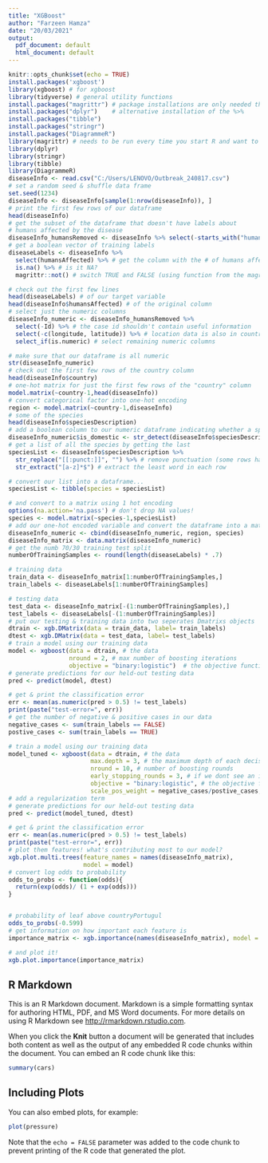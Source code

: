 ---
title: "XGBoost"
author: "Farzeen Hamza"
date: "20/03/2021"
output:
  pdf_document: default
  html_document: default
---

```{r setup, include=FALSE}
knitr::opts_chunk$set(echo = TRUE)
install.packages('xgboost')
library(xgboost) # for xgboost
library(tidyverse) # general utility functions
install.packages("magrittr") # package installations are only needed the first time you use it
install.packages("dplyr")    # alternative installation of the %>%
install.packages("tibble")
install.packages("stringr")
install.packages("DiagrammeR")
library(magrittr) # needs to be run every time you start R and want to use %>%
library(dplyr)
library(stringr)
library(tibble)
library(DiagrammeR)
diseaseInfo <- read.csv("C:/Users/LENOVO/Outbreak_240817.csv")
# set a random seed & shuffle data frame
set.seed(1234)
diseaseInfo <- diseaseInfo[sample(1:nrow(diseaseInfo)), ]
# print the first few rows of our dataframe
head(diseaseInfo)
# get the subset of the dataframe that doesn't have labels about 
# humans affected by the disease
diseaseInfo_humansRemoved <- diseaseInfo %>% select(-starts_with("human"))
# get a boolean vector of training labels
diseaseLabels <- diseaseInfo %>%
  select(humansAffected) %>% # get the column with the # of humans affected
  is.na() %>% # is it NA?
  magrittr::not() # switch TRUE and FALSE (using function from the magrittr package)

# check out the first few lines
head(diseaseLabels) # of our target variable
head(diseaseInfo$humansAffected) # of the original column
# select just the numeric columns
diseaseInfo_numeric <- diseaseInfo_humansRemoved %>%
  select(-Id) %>% # the case id shouldn't contain useful information
  select(-c(longitude, latitude)) %>% # location data is also in country data
  select_if(is.numeric) # select remaining numeric columns

# make sure that our dataframe is all numeric
str(diseaseInfo_numeric)
# check out the first few rows of the country column
head(diseaseInfo$country)
# one-hot matrix for just the first few rows of the "country" column
model.matrix(~country-1,head(diseaseInfo))
# convert categorical factor into one-hot encoding
region <- model.matrix(~country-1,diseaseInfo)
# some of the species
head(diseaseInfo$speciesDescription)
# add a boolean column to our numeric dataframe indicating whether a species is domestic
diseaseInfo_numeric$is_domestic <- str_detect(diseaseInfo$speciesDescription, "domestic")
# get a list of all the species by getting the last
speciesList <- diseaseInfo$speciesDescription %>%
  str_replace("[[:punct:]]", "") %>% # remove punctuation (some rows have parentheses)
  str_extract("[a-z]*$") # extract the least word in each row

# convert our list into a dataframe...
speciesList <- tibble(species = speciesList)

# and convert to a matrix using 1 hot encoding
options(na.action='na.pass') # don't drop NA values!
species <- model.matrix(~species-1,speciesList)
# add our one-hot encoded variable and convert the dataframe into a matrix
diseaseInfo_numeric <- cbind(diseaseInfo_numeric, region, species)
diseaseInfo_matrix <- data.matrix(diseaseInfo_numeric)
# get the numb 70/30 training test split
numberOfTrainingSamples <- round(length(diseaseLabels) * .7)

# training data
train_data <- diseaseInfo_matrix[1:numberOfTrainingSamples,]
train_labels <- diseaseLabels[1:numberOfTrainingSamples]

# testing data
test_data <- diseaseInfo_matrix[-(1:numberOfTrainingSamples),]
test_labels <- diseaseLabels[-(1:numberOfTrainingSamples)]
# put our testing & training data into two seperates Dmatrixs objects
dtrain <- xgb.DMatrix(data = train_data, label= train_labels)
dtest <- xgb.DMatrix(data = test_data, label= test_labels)
# train a model using our training data
model <- xgboost(data = dtrain, # the data   
                 nround = 2, # max number of boosting iterations
                 objective = "binary:logistic")  # the objective function
# generate predictions for our held-out testing data
pred <- predict(model, dtest)

# get & print the classification error
err <- mean(as.numeric(pred > 0.5) != test_labels)
print(paste("test-error=", err))
# get the number of negative & positive cases in our data
negative_cases <- sum(train_labels == FALSE)
postive_cases <- sum(train_labels == TRUE)

# train a model using our training data
model_tuned <- xgboost(data = dtrain, # the data           
                       max.depth = 3, # the maximum depth of each decision tree
                       nround = 10, # number of boosting rounds
                       early_stopping_rounds = 3, # if we dont see an improvement in this many rounds, stop
                       objective = "binary:logistic", # the objective function
                       scale_pos_weight = negative_cases/postive_cases,gamma = 1) # control for imbalanced classes
# add a regularization term
# generate predictions for our held-out testing data
pred <- predict(model_tuned, dtest)

# get & print the classification error
err <- mean(as.numeric(pred > 0.5) != test_labels)
print(paste("test-error=", err))
# plot them features! what's contributing most to our model?
xgb.plot.multi.trees(feature_names = names(diseaseInfo_matrix), 
                     model = model)
# convert log odds to probability
odds_to_probs <- function(odds){
  return(exp(odds)/ (1 + exp(odds)))
}


# probability of leaf above countryPortugul
odds_to_probs(-0.599)
# get information on how important each feature is
importance_matrix <- xgb.importance(names(diseaseInfo_matrix), model = model)

# and plot it!
xgb.plot.importance(importance_matrix)

```

## R Markdown

This is an R Markdown document. Markdown is a simple formatting syntax for authoring HTML, PDF, and MS Word documents. For more details on using R Markdown see <http://rmarkdown.rstudio.com>.

When you click the **Knit** button a document will be generated that includes both content as well as the output of any embedded R code chunks within the document. You can embed an R code chunk like this:

```{r cars}
summary(cars)
```

## Including Plots

You can also embed plots, for example:

```{r pressure, echo=FALSE}
plot(pressure)
```

Note that the `echo = FALSE` parameter was added to the code chunk to prevent printing of the R code that generated the plot.
